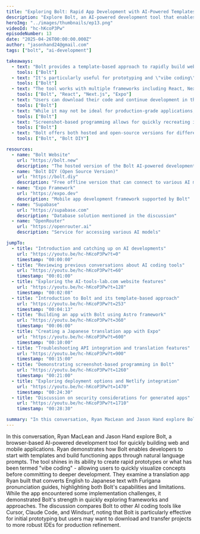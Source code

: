 ```yaml
---
title: "Exploring Bolt: Rapid App Development with AI-Powered Templates"
description: "Explore Bolt, an AI-powered development tool that enables rapid app creation through templates and natural language prompts, perfect for prototyping and concept visualization."
heroImg: "../images/thumbnails/ep13.png"
videoId: "hc-hKcoP3Pw"
episodeNumber: 13
date: "2025-04-26T00:00:00.000Z"
author: "jasonhand24@gmail.com"
tags: ["bolt", "ai-development"]

takeaways:
  - text: "Bolt provides a template-based approach to rapidly build web and mobile applications"
    tools: ["Bolt"]
  - text: "It's particularly useful for prototyping and \"vibe coding\" - quickly visualizing concepts"
    tools: ["Bolt"]
  - text: "The tool works with multiple frameworks including React, Next.js, and Expo"
    tools: ["Bolt", "React", "Next.js", "Expo"]
  - text: "Users can download their code and continue development in their preferred IDE"
    tools: ["Bolt"]
  - text: "While it may not be ideal for production-grade applications, it excels at exploration and prototyping"
    tools: ["Bolt"]
  - text: "Screenshot-based programming allows for quickly recreating interfaces from images"
    tools: ["Bolt"]
  - text: "Bolt offers both hosted and open-source versions for different use cases"
    tools: ["Bolt", "Bolt DIY"]

resources:
  - name: "Bolt Website"
    url: "https://bolt.new"
    description: "The hosted version of the Bolt AI-powered development tool"
  - name: "Bolt DIY (Open Source Version)"
    url: "https://bolt.diy"
    description: "Free offline version that can connect to various AI models"
  - name: "Expo Framework"
    url: "https://expo.dev"
    description: "Mobile app development framework supported by Bolt"
  - name: "Supabase"
    url: "https://supabase.com"
    description: "Database solution mentioned in the discussion"
  - name: "OpenRouter"
    url: "https://openrouter.ai"
    description: "Service for accessing various AI models"

jumpTo:
  - title: "Introduction and catching up on AI developments"
    url: "https://youtu.be/hc-hKcoP3Pw?t=0"
    timestamp: "00:00:00"
  - title: "Reviewing previous conversations about AI coding tools"
    url: "https://youtu.be/hc-hKcoP3Pw?t=60"
    timestamp: "00:01:00"
  - title: "Exploring the AI-tools-lab.com website features"
    url: "https://youtu.be/hc-hKcoP3Pw?t=128"
    timestamp: "00:02:08"
  - title: "Introduction to Bolt and its template-based approach"
    url: "https://youtu.be/hc-hKcoP3Pw?t=253"
    timestamp: "00:04:13"
  - title: "Building an app with Bolt using Astro framework"
    url: "https://youtu.be/hc-hKcoP3Pw?t=360"
    timestamp: "00:06:00"
  - title: "Creating a Japanese translation app with Expo"
    url: "https://youtu.be/hc-hKcoP3Pw?t=600"
    timestamp: "00:10:00"
  - title: "Troubleshooting API integration and translation features"
    url: "https://youtu.be/hc-hKcoP3Pw?t=900"
    timestamp: "00:15:00"
  - title: "Demonstrating screenshot-based programming in Bolt"
    url: "https://youtu.be/hc-hKcoP3Pw?t=1260"
    timestamp: "00:21:00"
  - title: "Exploring deployment options and Netlify integration"
    url: "https://youtu.be/hc-hKcoP3Pw?t=1470"
    timestamp: "00:24:30"
  - title: "Discussion on security considerations for generated apps"
    url: "https://youtu.be/hc-hKcoP3Pw?t=1710"
    timestamp: "00:28:30"

summary: "In this conversation, Ryan MacLean and Jason Hand explore Bolt, a browser-based AI-powered development tool for quickly building web and mobile applications. Ryan demonstrates how Bolt enables developers to start with templates and build functioning apps through natural language prompts. The tool shines in its ability to create rapid prototypes or what has been termed \"vibe coding\" - allowing users to quickly visualize concepts before committing to deeper development. They examine a translation app Ryan built that converts English to Japanese text with Furigana pronunciation guides, highlighting both Bolt's capabilities and limitations. While the app encountered some implementation challenges, it demonstrated Bolt's strength in quickly exploring frameworks and approaches. The discussion compares Bolt to other AI coding tools like Cursor, Claude Code, and Windsurf, noting that Bolt is particularly effective for initial prototyping but users may want to download and transfer projects to more robust IDEs for production refinement."
---
```


In this conversation, Ryan MacLean and Jason Hand explore Bolt, a browser-based AI-powered development tool for quickly building web and mobile applications. Ryan demonstrates how Bolt enables developers to start with templates and build functioning apps through natural language prompts. The tool shines in its ability to create rapid prototypes or what has been termed "vibe coding" - allowing users to quickly visualize concepts before committing to deeper development. They examine a translation app Ryan built that converts English to Japanese text with Furigana pronunciation guides, highlighting both Bolt's capabilities and limitations. While the app encountered some implementation challenges, it demonstrated Bolt's strength in quickly exploring frameworks and approaches. The discussion compares Bolt to other AI coding tools like Cursor, Claude Code, and Windsurf, noting that Bolt is particularly effective for initial prototyping but users may want to download and transfer projects to more robust IDEs for production refinement. 